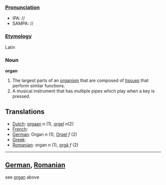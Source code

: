 ===[[Pronunciation]]===
*IPA: //
*SAMPA: //
===[[Etymology]]===
Latin
=== Noun ===

'''organ'''

#The largest parts of an [[organism]] that are composed of [[tissue]]s that perform similar functions.
#A musical instrument that has multiple pipes which play when a key is pressed.

==Translations==
*[[Dutch]]: [[orgaan]] ''n'' (1), [[orgel]] ''n''(2)
*[[French]]: [[]]
*[[German]]: Organ ''n'' (1), [[Orgel]] ''f'' (2)
*[[Greek]]: [[]]
*[[Romanian]]: organ ''n'' (1), [[orgă]] ''f'' (2)
----
==[[German]], [[Romanian]]==

see [[organ]] above